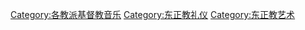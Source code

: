[[Category:各教派基督教音乐|Category:各教派基督教音乐]]
[[Category:东正教礼仪|Category:东正教礼仪]]
[[Category:东正教艺术|Category:东正教艺术]]